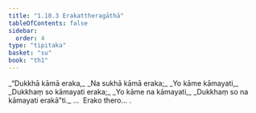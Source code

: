 ```yaml
---
title: "1.10.3 Erakattheragāthā"
tableOfContents: false
sidebar:
  order: 4
type: "tipitaka"
basket: "su"
book: "th1"
---
```



<DynamicBreadcrumb />

<Division number="93" book="th1">

<Paragraph number="209" type="verses" book="th1">
_“Dukkhā kāmā eraka,_  
_Na sukhā kāmā eraka;_  
_Yo kāme kāmayati,_  
_Dukkhaṃ so kāmayati eraka;_  
_Yo kāme na kāmayati,_  
_Dukkhaṃ so na kāmayati erakā”ti._  


</Paragraph>
</Division>

<Paragraph number="210" type="center" book="th1">
…  Erako thero… .
</Paragraph>